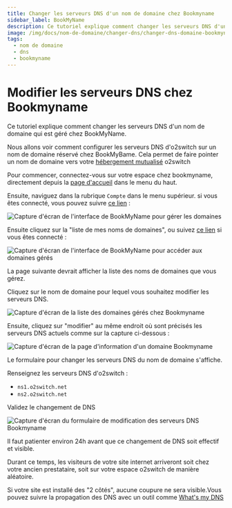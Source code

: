 ```yaml
---
title: Changer les serveurs DNS d'un nom de domaine chez Bookmyname
sidebar_label: BookMyName
description: Ce tutoriel explique comment changer les serveurs DNS d'un nom de domaine géré chez BookMyName
image: /img/docs/nom-de-domaine/changer-dns/changer-dns-domaine-bookmyname.png
tags:
  - nom de domaine
  - dns
  - bookmyname
---
```

# Modifier les serveurs DNS chez Bookmyname

Ce tutoriel explique comment changer les serveurs DNS d'un nom de domaine qui est géré chez BookMyName.

Nous allons voir comment configurer les serveurs DNS d'o2switch sur un nom de domaine réservé chez BookMyBame.
Cela permet de faire pointer un nom de domaine vers votre [hébergement
mutualisé](https://www.o2switch.fr/hebergement-illimite/) o2switch

Pour commencer, connectez-vous sur votre espace chez bookmyname, directement depuis la [page
d'accueil](https://www.bookmyname.com) dans le menu du haut.

<Badge text="1" type="danger" /> Ensuite, naviguez dans la rubrique `Compte` dans le menu supérieur. si vous êtes
connecté, vous pouvez suivre [ce lien](https://www.bookmyname.com/manager.cgi) :

<Image
    src="/img/docs/nom-de-domaine/changer-dns/gerer_bookmyname.png"
    title="Gérer le domaine chez Bookmyname"
    caption="Accès à la gestion des domaines BookMyName"
    alt="Capture d'écran de l'interface de BookMyName pour gérer les domaines"
/>

<Badge text="2" type="danger" /> Ensuite cliquez sur la "liste de mes noms de domaines", ou suivez [ce
lien](https://www.bookmyname.com/manager.cgi?cmd=dld) si vous êtes connecté :


<Image
    src="/img/docs/nom-de-domaine/changer-dns/bookmyname_liste_domaine.png"
    title="Accès à la liste des domaines chez Bookmyname"
    caption="Accès à la liste des noms de domaines gérés chez BookMyName"
    alt="Capture d'écran de l'interface de BookMyName pour accéder aux domaines gérés"
/>

La page suivante devrait afficher la liste des noms de domaines que vous gérez. 

<Badge text="3" type="danger" /> Cliquez sur le nom de domaine pour lequel vous souhaitez modifier les serveurs DNS.

<Image
    src="/img/docs/nom-de-domaine/changer-dns/bookmyname-gestion-domaine.png"
    title="Liste des domaines gérés chez Bookmyname"
    caption="Liste des noms de domaines en gestion chez Bookmyname"
    alt="Capture d'écran de la liste des domaines gérés chez Bookmyname"
/>


<Badge text="4" type="danger" /> Ensuite, cliquez sur "modifier" au même endroit où sont précisés les serveurs DNS
actuels comme sur la capture ci-dessous :

<Image
    src="/img/docs/nom-de-domaine/changer-dns/bookmyname-modifier-dns-1.png"
    title="Modifier les serveurs DNS d'un domaine chez Bookmyname"
    caption="Modifier les serveurs DNS d'un nom de domaine chez Bookmyname"
    alt="Capture d'écran de la page d'information d'un domaine Bookmyname"
/>

Le formulaire pour changer les serveurs DNS du nom de domaine s'affiche.

<Badge text="5" type="danger" /> Renseignez les serveurs DNS d'o2switch : 
- `ns1.o2switch.net`
- `ns2.o2switch.net`

<Badge text="6" type="danger" /> Validez le changement de DNS

<Image
    src="/img/docs/nom-de-domaine/changer-dns/changer-dns-domaine-bookmyname.png"
    title="Mise en place des serveurs DNS d'o2switch"
    caption="Installation des serveurs DNS d'o2switch sur un domaine géré par Bookmyname"
    alt="Capture d'écran du formulaire de modification des serveurs DNS Bookmyname"
/>

Il faut patienter environ 24h avant que ce changement de DNS soit effectif et visible. 

Durant ce temps, les visiteurs de votre site internet arriveront soit chez votre ancien prestataire, soit sur votre
espace o2switch de manière aléatoire.

Si votre site est installé des "2 côtés", aucune coupure ne sera visible.Vous pouvez suivre la propagation des DNS avec
un outil comme [What's my DNS](https://www.whatsmydns.net/)
